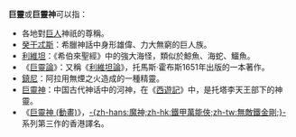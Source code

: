 '''巨靈'''或'''巨靈神'''可以指：
*各地對[[巨人|巨人]]神祇的尊稱。
*[[癸干忒斯|癸干忒斯]]：希臘神話中身形雄偉、力大無窮的巨人族。
*[[利維坦|利維坦]]：《希伯來聖經》中的強大海怪，類似於鯨魚、海蛇、鱷魚。
*《[[巨靈論|巨靈論]]》：又稱《[[利維坦論|利維坦論]]》，托馬斯·霍布斯1651年出版的一本著作。
*[[鎮尼|鎮尼]]：阿拉用無煙之火造成的一種精靈。
*[[巨靈神|巨靈神]]：中国古代神话中的河神，在《[[西遊記|西遊記]]》中，是托塔李天王部下的神靈。
*《[[巨靈神_(動畫)|巨靈神 (動畫)]]》，[[無敵鐵金剛|-{zh-hans:魔神;zh-hk:鐵甲萬能俠;zh-tw:無敵鐵金剛;}-]]系列第三作的香港譯名。

{{disambiguation|Cat=二字消歧義}}
